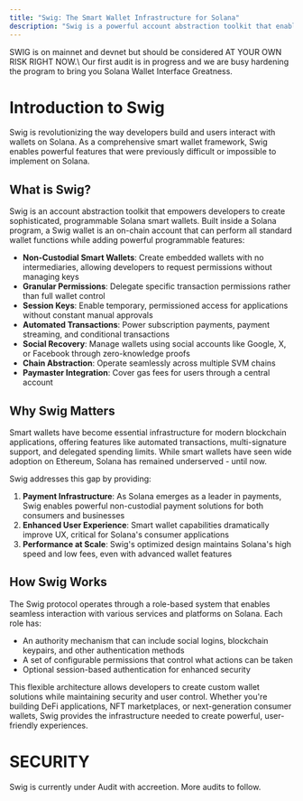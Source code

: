 ```yaml
---
title: "Swig: The Smart Wallet Infrastructure for Solana"
description: "Swig is a powerful account abstraction toolkit that enables developers to create advanced, programmable Solana smart wallets with features like delegated access controls, fine-grained permissions, social recovery, and cross-chain compatibility."
---
```


<Note>
  SWIG is on mainnet and devnet but should be considered AT YOUR OWN RISK RIGHT NOW.\
  Our first audit is in progress and we are busy hardening the program to bring you Solana Wallet Interface Greatness.
</Note>


# Introduction to Swig

Swig is revolutionizing the way developers build and users interact with wallets on Solana. As a comprehensive smart wallet framework, Swig enables powerful features that were previously difficult or impossible to implement on Solana.

## What is Swig?

Swig is an account abstraction toolkit that empowers developers to create sophisticated, programmable Solana smart wallets. Built inside a Solana program, a Swig wallet is an on-chain account that can perform all standard wallet functions while adding powerful programmable features:

- **Non-Custodial Smart Wallets**: Create embedded wallets with no intermediaries, allowing developers to request permissions without managing keys
- **Granular Permissions**: Delegate specific transaction permissions rather than full wallet control
- **Session Keys**: Enable temporary, permissioned access for applications without constant manual approvals
- **Automated Transactions**: Power subscription payments, payment streaming, and conditional transactions
- **Social Recovery**: Manage wallets using social accounts like Google, X, or Facebook through zero-knowledge proofs
- **Chain Abstraction**: Operate seamlessly across multiple SVM chains
- **Paymaster Integration**: Cover gas fees for users through a central account

## Why Swig Matters

Smart wallets have become essential infrastructure for modern blockchain applications, offering features like automated transactions, multi-signature support, and delegated spending limits. While smart wallets have seen wide adoption on Ethereum, Solana has remained underserved - until now.

Swig addresses this gap by providing:

1. **Payment Infrastructure**: As Solana emerges as a leader in payments, Swig enables powerful non-custodial payment solutions for both consumers and businesses
2. **Enhanced User Experience**: Smart wallet capabilities dramatically improve UX, critical for Solana's consumer applications
3. **Performance at Scale**: Swig's optimized design maintains Solana's high speed and low fees, even with advanced wallet features

## How Swig Works

The Swig protocol operates through a role-based system that enables seamless interaction with various services and platforms on Solana. Each role has:

- An authority mechanism that can include social logins, blockchain keypairs, and other authentication methods
- A set of configurable permissions that control what actions can be taken
- Optional session-based authentication for enhanced security

This flexible architecture allows developers to create custom wallet solutions while maintaining security and user control. Whether you're building DeFi applications, NFT marketplaces, or next-generation consumer wallets, Swig provides the infrastructure needed to create powerful, user-friendly experiences.

# SECURITY

Swig is currently under Audit with accreetion. More audits to follow.